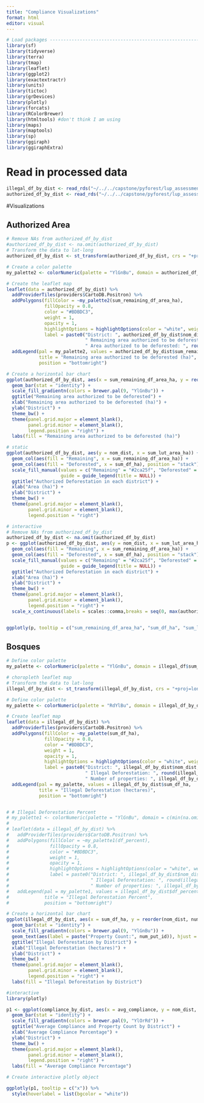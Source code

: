 ```yaml
---
title: "Compliance Visualizations"
format: html
editor: visual
---
```


```r
# Load packages ---------------------------------------------------------
library(sf)
library(tidyverse)
library(terra) 
library(tmap)
library(leaflet)
library(ggplot2)
library(exactextractr)
library(units)
library(tictoc)
library(grDevices)
library(plotly)
library(forcats)
library(RColorBrewer)
library(htmltools) #don't think I am using
library(maps)
library(maptools)
library(sp)
library(ggiraph)
library(ggiraphExtra)
```

# Read in processed data 
```r
illegal_df_by_dist <- read_rds("~/../../capstone/pyforest/lup_assessment_data/results/illegal_df_by_dist.rds")
authorized_df_by_dist <- read_rds("~/../../capstone/pyforest/lup_assessment_data/results/authorized_df_by_dist.rds")
```

#Visualizations

## Authorized Area
```r
# Remove NAs from authorized_df_by_dist
#authorized_df_by_dist <- na.omit(authorized_df_by_dist)
# Transform the data to lat-long
authorized_df_by_dist <- st_transform(authorized_df_by_dist, crs = "+proj=longlat +datum=WGS84")

# Create a color palette
my_palette2 <- colorNumeric(palette = "YlGnBu", domain = authorized_df_by_dist$sum_remaining_df_area_ha, n = 4)

# Create the leaflet map
leaflet(data = authorized_df_by_dist) %>%
  addProviderTiles(providers$CartoDB.Positron) %>%
  addPolygons(fillColor = ~my_palette2(sum_remaining_df_area_ha),
              fillOpacity = 0.8,
              color = "#BDBDC3",
              weight = 1,
              opacity = 1,
              highlightOptions = highlightOptions(color = "white", weight = 2, bringToFront = TRUE),
              label = paste0("District: ", authorized_df_by_dist$nom_dist,
                             " Remaining area authorized to be deforested: ", round(authorized_df_by_dist$sum_remaining_df_area_ha), " ha",
                             " Area authorized to be deforested: ", round(authorized_df_by_dist$sum_lut_area_ha), " ha")) %>%
  addLegend(pal = my_palette2, values = authorized_df_by_dist$sum_remaining_df_area_ha,
            title = "Remaining area authorized to be deforested (ha)",
            position = "bottomright")
```

```r
# Create a horizontal bar chart
ggplot(authorized_df_by_dist, aes(x = sum_remaining_df_area_ha, y = reorder(nom_dist, num_put_id), fill = sum_remaining_df_area_ha)) +
  geom_bar(stat = "identity") +
  scale_fill_gradientn(colors = brewer.pal(9, "YlGnBu")) +
  ggtitle("Remaining area authorized to be deforested") +
  xlab("Remaining area authorized to be deforested (ha)") +
  ylab("District") +
  theme_bw() +
  theme(panel.grid.major = element_blank(),
        panel.grid.minor = element_blank(),
        legend.position = "right") +
  labs(fill = "Remaining area authorized to be deforested (ha)")
```


```r
# static
ggplot(authorized_df_by_dist, aes(y = nom_dist, x = sum_lut_area_ha)) +
  geom_col(aes(fill = "Remaining", x = sum_remaining_df_area_ha)) +
  geom_col(aes(fill = "Deforested", x = sum_df_ha), position = "stack") +
  scale_fill_manual(values = c("Remaining" = "#2ca25f", "Deforested" = "#99d8c9"),
                    guide = guide_legend(title = NULL)) +
  ggtitle("Authorized Deforestation in each district") +
  xlab("Area (ha)") +
  ylab("District") +
  theme_bw() +
  theme(panel.grid.major = element_blank(),
        panel.grid.minor = element_blank(),
        legend.position = "right")

# interactive
# Remove NAs from authorized_df_by_dist
authorized_df_by_dist <- na.omit(authorized_df_by_dist)
p <- ggplot(authorized_df_by_dist, aes(y = nom_dist, x = sum_lut_area_ha)) +
  geom_col(aes(fill = "Remaining", x = sum_remaining_df_area_ha)) +
  geom_col(aes(fill = "Deforested", x = sum_df_ha), position = "stack") +
  scale_fill_manual(values = c("Remaining" = "#2ca25f", "Deforested" = "#99d8c9"),
                    guide = guide_legend(title = NULL)) +
  ggtitle("Authorized Deforestation in each district") +
  xlab("Area (ha)") +
  ylab("District") +
  theme_bw() +
  theme(panel.grid.major = element_blank(),
        panel.grid.minor = element_blank(),
        legend.position = "right") +
  scale_x_continuous(labels = scales::comma,breaks = seq(0, max(authorized_df_by_dist$sum_lut_area_ha), 100000))


ggplotly(p, tooltip = c("sum_remaining_df_area_ha", "sum_df_ha", "sum_lut_area_ha"))
```

## Bosques

```r
# Define color palette
my_palette <- colorNumeric(palette = "YlGnBu", domain = illegal_df$sum_df_ha_dist)

```

```r
# choropleth leaflet map
# Transform the data to lat-long
illegal_df_by_dist <- st_transform(illegal_df_by_dist, crs = "+proj=longlat +datum=WGS84")

# Define color palette
my_palette <- colorNumeric(palette = "RdYlBu", domain = illegal_df_by_dist$sum_df_ha, reverse = TRUE)

# Create leaflet map
leaflet(data = illegal_df_by_dist) %>%
  addProviderTiles(providers$CartoDB.Positron) %>%
  addPolygons(fillColor = ~my_palette(sum_df_ha),
              fillOpacity = 0.8,
              color = "#BDBDC3",
              weight = 1,
              opacity = 1,
              highlightOptions = highlightOptions(color = "white", weight = 2, bringToFront = TRUE),
              label = paste0("District: ", illegal_df_by_dist$nom_dist,
                             " Illegal Deforestation: ", round(illegal_df_by_dist$sum_df_ha),
                             " Number of properties: ", illegal_df_by_dist$num_put_id)) %>%
  addLegend(pal = my_palette, values = illegal_df_by_dist$sum_df_ha,
            title = "Illegal Deforestation (hectares)",
            position = "bottomright")


# # Illegal Deforestation Percent
# my_palette1 <- colorNumeric(palette = "YlGnBu", domain = c(min(na.omit(illegal_df_by_dist$df_percent)), max(na.omit(illegal_df_by_dist$df_percent))))
# 
# leaflet(data = illegal_df_by_dist) %>%
#   addProviderTiles(providers$CartoDB.Positron) %>%
#   addPolygons(fillColor = ~my_palette1(df_percent),
#               fillOpacity = 0.8,
#               color = "#BDBDC3",
#               weight = 1,
#               opacity = 1,
#               highlightOptions = highlightOptions(color = "white", weight = 2, bringToFront = TRUE),
#               label = paste0("District: ", illegal_df_by_dist$nom_dist,
#                              " Illegal Deforestation: ", round(illegal_df_by_dist$df_percent), "%",
#                              " Number of properties: ", illegal_df_by_dist$num_put_id)) %>%
#   addLegend(pal = my_palette1, values = illegal_df_by_dist$df_percent,
#             title = "Illegal Deforestation Percent",
#             position = "bottomright")
```

```r
# Create a horizontal bar chart
ggplot(illegal_df_by_dist, aes(x = sum_df_ha, y = reorder(nom_dist, num_put_id), fill = sum_df_ha)) +
  geom_bar(stat = "identity") +
  scale_fill_gradientn(colors = brewer.pal(9, "YlGnBu")) +
  geom_text(aes(label = paste("Property Count:", num_put_id)), hjust = -0.1, size = 3) +
  ggtitle("Illegal Deforestation by District") +
  xlab("Illegal Deforestation (hectares)") +
  ylab("District") +
  theme_bw() +
  theme(panel.grid.major = element_blank(),
        panel.grid.minor = element_blank(),
        legend.position = "right") +
  labs(fill = "Illegal Deforestation by District")
```

```r
#interactive
library(plotly)

p1 <- ggplot(compliance_by_dist, aes(x = avg_compliance, y = nom_dist, fill = avg_compliance)) +
  geom_bar(stat = "identity") +
  scale_fill_gradientn(colors = brewer.pal(9, "YlOrRd")) +
  ggtitle("Average Compliance and Property Count by District") +
  xlab("Average Compliance Percentage") +
  ylab("District") +
  theme_bw() +
  theme(panel.grid.major = element_blank(),
        panel.grid.minor = element_blank(),
        legend.position = "right") +
  labs(fill = "Average Compliance Percentage")

# Create interactive plotly object

ggplotly(p1, tooltip = c("x")) %>%
  style(hoverlabel = list(bgcolor = "white"))
```

